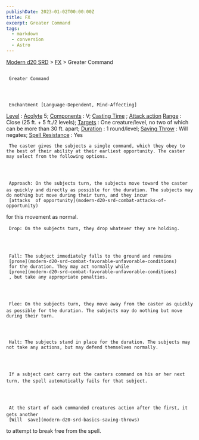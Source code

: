 ```yaml
---
publishDate: 2023-01-02T00:00:00Z
title: FX
excerpt: Greater Command
tags:
  - markdown
  - conversion
  - Astro
---
```


[Modern d20 SRD](/#modernD20) >
[FX](modern-d20-srd-fx-index) > Greater Command

##

     Greater Command




     Enchantment [Language-Dependent, Mind-Affecting]

[Level](modern-d20-srd-fx-level)
:
[Acolyte](modern-d20-srd-classes-advanced-acolyte)
5;
[Components](modern-d20-srd-fx-components)
: V;
[Casting Time](modern-d20-srd-fx-casting-time)
;
[Attack action](modern-d20-srd-combat-attack-actions)
[Range](modern-d20-srd-fx-range)
: Close (25 ft. + 5 ft./2 levels);
[Targets](modern-d20-srd-fx-target)
: One creature/level, no two of which can be more than 30 ft. apart;
[Duration](modern-d20-srd-fx-duration)
: 1 round/level;
[Saving Throw](modern-d20-srd-basics-saving-throws)
: Will negates;
[Spell Resistance](modern-d20-srd-special-abilities-spell-resistance)
: Yes

     The caster gives the subjects a single command, which they obey to the best of their ability at their earliest opportunity. The caster may select from the following options.




     Approach: On the subjects turn, the subjects move toward the caster as quickly and directly as possible for the duration. The subjects may do nothing but move during their turn, and they incur
     [attacks  of opportunity](modern-d20-srd-combat-attacks-of-opportunity)
for this movement as normal.

     Drop: On the subjects turn, they drop whatever they are holding.




     Fall: The subject immediately falls to the ground and remains
     [prone](modern-d20-srd-combat-favorable-unfavorable-conditions)
     for the duration. They may act normally while
     [prone](modern-d20-srd-combat-favorable-unfavorable-conditions)
     , but take any appropriate penalties.




     Flee: On the subjects turn, they move away from the caster as quickly as possible for the duration. The subjects may do nothing but move during their turn.




     Halt: The subjects stand in place for the duration. The subjects may not take any actions, but may defend themselves normally.




     If a subject cant carry out the casters command on his or her next turn, the spell automatically fails for that subject.




     At the start of each commanded creatures action after the first, it gets another
     [Will  save](modern-d20-srd-basics-saving-throws)
to attempt to break free from the spell.
